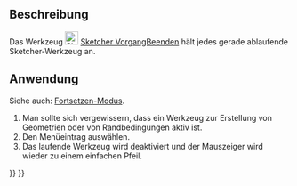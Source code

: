 <languages/>

{{Docnav/de
|[[Sketcher_RenderingOrder/de|RenderingReihenfolgeKonfigurieren]]
|[[Sketcher_CreatePoint/de|PunktErstellen]]
|[[Sketcher_Workbench/de|Sketcher]]
|IconL=Sketcher_RenderingOrder.svg‎
|IconR=Sketcher_CreatePoint.svg
|IconC=Workbench_Sketcher.svg
}}

{{GuiCommand/de
|Name=Sketcher StopOperation
|Name/de=Sketcher VorgangBeenden
|MenuLocation=Skizze → Vorgang beenden
|Workbenches=[[Sketcher_Workbench/de|Sketcher]]
}}

<span id="Description"></span>
==Beschreibung==

Das Werkzeug [[Image:Sketcher_StopOperation.svg|24px]] [[Sketcher_StopOperation/de|Sketcher VorgangBeenden]] hält jedes gerade ablaufende Sketcher-Werkzeug an.

<span id="Usage"></span>
==Anwendung==

Siehe auch: [[Sketcher_Workbench/de#Fortsetzen-Modi|Fortsetzen-Modus]].

# Man sollte sich vergewissern, dass ein Werkzeug zur Erstellung von Geometrien oder von Randbedingungen aktiv ist.
# Den Menüeintrag {{MenuCommand|Skizze → [[Image:Sketcher_StopOperation.svg|16px]] Vorgang anhalten}} auswählen.
# Das laufende Werkzeug wird deaktiviert und der Mauszeiger wird wieder zu einem einfachen Pfeil.


{{Docnav/de
|[[Sketcher_RenderingOrder/de|RenderingReihenfolgeKonfigurieren]]
|[[Sketcher_CreatePoint/de|PunktErstellen]]
|[[Sketcher_Workbench/de|Sketcher]]
|IconL=Sketcher_RenderingOrder.svg‎
|IconR=Sketcher_CreatePoint.svg
|IconC=Workbench_Sketcher.svg
}}

{{Sketcher_Tools_navi{{#translation:}}}}
{{Userdocnavi{{#translation:}}}}